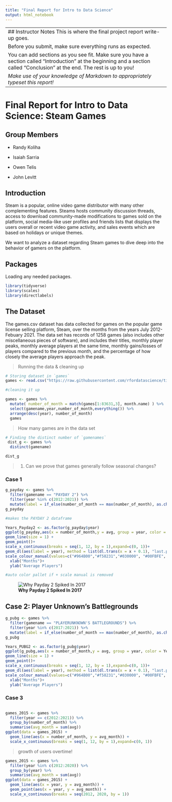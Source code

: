 ```yaml
---
title: "Final Report for Intro to Data Science"
output: html_notebook
---
```


-----------------------------------------------------------------------------------------------------------------------
## Instructor Notes
This is where the final project report write-up goes. 


Before you submit, make sure everything runs as expected.

You can add sections as you see fit. Make sure you have a section called "Introduction" at the beginning and a section called "Conclusion" at the end. The rest is up to you!

_Make use of your knowledge of Markdown to appropriately typeset this report!_
------------------------------------------------------------------------------------------------------------------------
# Final Report for Intro to Data Science: Steam Games

## Group Members

- Randy Koliha

- Isaiah Sarria

- Owen Telis

- John Levitt


## Introduction

Steam is a popular, online video game distributor with many other complementing features. Steams hosts community discussion threads, access to download community-made modifications to games sold on the platform, social media-like user profiles and friends lists that displays the users overall or recent video game activity, and sales events which are based on holidays or unique themes.

We want to analyze a dataset regarding Steam games to dive deep into the behavior of gamers on the platform.


## Packages

Loading any needed packages.

```r
library(tidyverse)
library(scales)
library(directlabels)
```

## The Dataset

The games.csv dataset has data collected for games on the popular game license selling platform, Steam, over the months from the years July 2012- Febuary 2021. The data set has records of 1258 games (also includes other miscellaneous pieces of software), and includes their titles, monthly player peaks, monthly average players at the same time, monthly gains/losses of players compared to the previous month, and the percentage of how closely the average players approach the peak.


>Running the data & cleaning up

```r
# Storing dataset in `games`
games <- read.csv("https://raw.githubusercontent.com/rfordatascience/tidytuesday/master/data/2021/2021-03-16/games.csv")

#cleaning it up

games <- games %>% 
  mutate( number_of_month = match(games[1:83631,3], month.name) ) %>% 
  select(gamename,year,number_of_month,everything()) %>% 
  arrange(desc(year), number_of_month)
  games
```
>How many games are in the data set

```r
# Finding the distinct number of `gamenames`
 dist_g <- games %>% 
  distinct(gamename)

dist_g
```

> 1. Can we prove that games generally follow seasonal changes?

### Case 1

```r
g_payday <- games %>% 
  filter(gamename == "PAYDAY 2") %>% 
  filter(year %in% c(2012:2021)) %>% 
  mutate(label = if_else(number_of_month == max(number_of_month), as.character(year), NA_character_))
g_payday

#makes the PAYDAY 2 dataframe 

Years_Payday2 <- as.factor(g_payday$year)
ggplot(g_payday,aes(x = number_of_month,y = avg, group = year, color = Years_Payday2)) +
geom_line(size = 1) +
geom_point()+ 
scale_x_continuous(breaks = seq(1, 12, by = 1),expand=c(0, 1))+ 
geom_dl(aes(label = year), method = list(dl.trans(x = x + 0.1), "last.points", cex = 1)) +
scale_colour_manual(values=c("#964B00","#f58231","#030000", "#00FBFE", "#3cb44b", "#FF0004", "#4363d8", "#911eb4", "#f032e6", "#a9a9a9" )) +
  xlab("Months")+
  ylab("Average Players")

#auto color pallet if + scale manual is removed
```

![**Why Payday 2 Spiked In 2017**](https://i.ibb.co/jfwmWjy/payday2pic.jpg)


## Case 2: Player Unknown's Battlegrounds

```r
g_pubg <- games %>% 
  filter(gamename == "PLAYERUNKNOWN'S BATTLEGROUNDS") %>% 
  filter(year %in% c(2017:2021)) %>% 
  mutate(label = if_else(number_of_month == max(number_of_month), as.character(year), NA_character_))
g_pubg
```
```r
Years_PUBG2 <- as.factor(g_pubg$year)
ggplot(g_pubg,aes(x = number_of_month,y = avg, group = year, color = Years_PUBG2)) +
geom_line(size = 1) +
geom_point()+ 
scale_x_continuous(breaks = seq(1, 12, by = 1),expand=c(0, 1))+ 
geom_dl(aes(label = year), method = list(dl.trans(x = x + 0.1), "last.points", cex = 1)) +
scale_colour_manual(values=c("#964B00","#f58231","#030000", "#00FBFE", "#3cb44b",  "#a9a9a9" )) +
  xlab("Months")+
  ylab("Average Players")
```

### Case 3

```r

```


```r
games_2015 <- games %>% 
  filter(year == c(2012:2021)) %>% 
  group_by(number_of_month) %>% 
  summarise(avg_month = sum(avg))
ggplot(data = games_2015) +
  geom_line(aes(x = number_of_month, y = avg_month)) +
  scale_x_continuous(breaks = seq(1, 12, by = 1),expand=c(0, 1))

```






> growth of users overtime!

```r
games_2015 <- games %>% 
  filter(year %in% c(2012:2020)) %>% 
  group_by(year) %>% 
  summarise(avg_month = sum(avg))
ggplot(data = games_2015) +
  geom_line(aes(x = year, y = avg_month)) +
  geom_point(aes(x = year, y = avg_month)) +
  scale_x_continuous(breaks = seq(2012, 2020, by = 1)) 
```